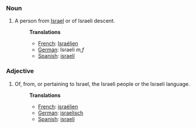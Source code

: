 ===Noun===
#A person from [[Israel]] or of Israeli descent.
#:'''Translations'''
#:*[[French]]: [[Israélien]]
#:*[[German]]: Israeli ''m,f''
#:*[[Spanish]]: [[israelí]]

===Adjective===
#Of, from, or pertaining to Israel, the Israeli people or the Israeli language.
#:'''Translations'''
#:*[[French]]: [[israélien]]
#:*[[German]]: [[israelisch]]
#:*[[Spanish]]: [[israelí]]